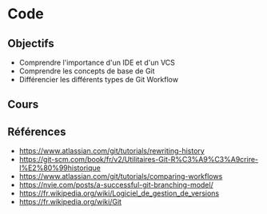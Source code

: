# Code

## Objectifs

- Comprendre l'importance d'un IDE et d'un VCS
- Comprendre les concepts de base de Git
- Différencier les différents types de Git Workflow

## Cours


<Slides embedded />

## Références

- https://www.atlassian.com/git/tutorials/rewriting-history
- https://git-scm.com/book/fr/v2/Utilitaires-Git-R%C3%A9%C3%A9crire-l%E2%80%99historique
- https://www.atlassian.com/git/tutorials/comparing-workflows
- https://nvie.com/posts/a-successful-git-branching-model/
- https://fr.wikipedia.org/wiki/Logiciel_de_gestion_de_versions
- https://fr.wikipedia.org/wiki/Git

